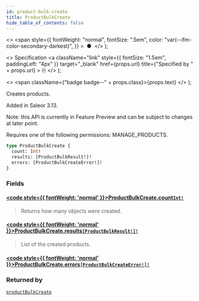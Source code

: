 ```yaml
---
id: product-bulk-create
title: ProductBulkCreate
hide_table_of_contents: false
---
```


  <>
    <span
      style={{
        fontWeight: "normal",
        fontSize: ".5em",
        color: "var(--ifm-color-secondary-darkest)",
      }}
    >
      &nbsp;●&nbsp;
    </span>
  </>
);

  <>
    Specification
    <a
      className="link"
      style={{ fontSize: "1.5em", paddingLeft: "4px" }}
      target="\_blank"
      href={props.url}
      title={"Specified by " + props.url}
    >
      ⎘
    </a>
  </>
);

  <>
    <span className={"badge badge--" + props.class}>{props.text}</span>
  </>
);

Creates products.

Added in Saleor 3.13.

Note: this API is currently in Feature Preview and can be subject to changes at later point.

Requires one of the following permissions: MANAGE_PRODUCTS.

```graphql
type ProductBulkCreate {
  count: Int!
  results: [ProductBulkResult!]!
  errors: [ProductBulkCreateError!]!
}
```

### Fields

#### [<code style={{ fontWeight: 'normal' }}>ProductBulkCreate.<b>count</b></code>](#)<Bullet />[`Int!`](../../api-reference/miscellaneous/scalars/int) <Badge class="secondary" text="non-null"/> <Badge class="secondary" text="scalar"/> <Badge class="secondary" text="miscellaneous"/>

> Returns how many objects were created.

#### [<code style={{ fontWeight: 'normal' }}>ProductBulkCreate.<b>results</b></code>](#)<Bullet />[`[ProductBulkResult!]!`](../../api-reference/products/objects/product-bulk-result) <Badge class="secondary" text="non-null"/> <Badge class="secondary" text="object"/> <Badge class="secondary" text="products"/>

> List of the created products.

#### [<code style={{ fontWeight: 'normal' }}>ProductBulkCreate.<b>errors</b></code>](#)<Bullet />[`[ProductBulkCreateError!]!`](../../api-reference/miscellaneous/objects/product-bulk-create-error) <Badge class="secondary" text="non-null"/> <Badge class="secondary" text="object"/> <Badge class="secondary" text="miscellaneous"/>

>

### Returned by

[`productBulkCreate`](../../api-reference/products/mutations/product-bulk-create) <Badge class="secondary" text="mutation"/>

